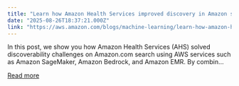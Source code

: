 ```yaml
---
title: "Learn how Amazon Health Services improved discovery in Amazon search using AWS ML and gen AI"
date: "2025-08-26T18:37:21.000Z"
link: "https://aws.amazon.com/blogs/machine-learning/learn-how-amazon-health-services-improved-discovery-in-amazon-search-using-aws-ml-and-gen-ai/"
---
```


In this post, we show you how Amazon Health Services (AHS) solved discoverability challenges on Amazon.com search using AWS services such as Amazon SageMaker, Amazon Bedrock, and Amazon EMR. By combin...

[Read more](https://aws.amazon.com/blogs/machine-learning/learn-how-amazon-health-services-improved-discovery-in-amazon-search-using-aws-ml-and-gen-ai/)
